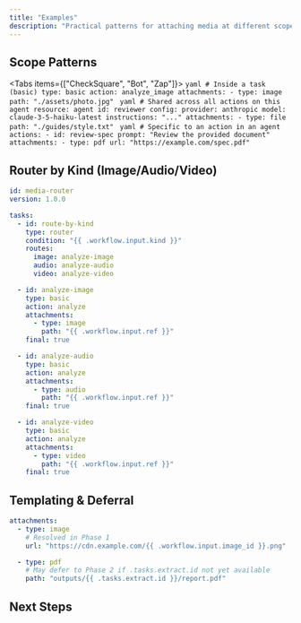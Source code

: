 ```yaml
---
title: "Examples"
description: "Practical patterns for attaching media at different scopes and routing by kind"
---
```


## Scope Patterns

<Tabs items={["CheckSquare", "Bot", "Zap"]}>
  <Tab>
    ```yaml
    # Inside a task (basic)
    type: basic
    action: analyze_image
    attachments:
      - type: image
        path: "./assets/photo.jpg"
    ```
  </Tab>
  <Tab>
    ```yaml
    # Shared across all actions on this agent
    resource: agent
    id: reviewer
    config:
      provider: anthropic
      model: claude-3-5-haiku-latest
    instructions: "..."
    attachments:
      - type: file
        path: "./guides/style.txt"
    ```
  </Tab>
  <Tab>
    ```yaml
    # Specific to an action in an agent
    actions:
      - id: review-spec
        prompt: "Review the provided document"
        attachments:
          - type: pdf
            url: "https://example.com/spec.pdf"
    ```
  </Tab>
</Tabs>

## Router by Kind (Image/Audio/Video)

```yaml
id: media-router
version: 1.0.0

tasks:
  - id: route-by-kind
    type: router
    condition: "{{ .workflow.input.kind }}"
    routes:
      image: analyze-image
      audio: analyze-audio
      video: analyze-video

  - id: analyze-image
    type: basic
    action: analyze
    attachments:
      - type: image
        path: "{{ .workflow.input.ref }}"
    final: true

  - id: analyze-audio
    type: basic
    action: analyze
    attachments:
      - type: audio
        path: "{{ .workflow.input.ref }}"
    final: true

  - id: analyze-video
    type: basic
    action: analyze
    attachments:
      - type: video
        path: "{{ .workflow.input.ref }}"
    final: true
```

## Templating & Deferral

```yaml
attachments:
  - type: image
    # Resolved in Phase 1
    url: "https://cdn.example.com/{{ .workflow.input.image_id }}.png"

  - type: pdf
    # May defer to Phase 2 if .tasks.extract.id not yet available
    path: "outputs/{{ .tasks.extract.id }}/report.pdf"
```

## Next Steps

<ReferenceCardList>
  <ReferenceCard
    title="Types & Sources"
    description="Fields, constraints, and examples"
    href="/docs/core/attachments/types-and-sources"
    icon="FilePlus2"
  />
  <ReferenceCard
    title="LLM Integration"
    description="How parts are created and sent"
    href="/docs/core/attachments/llm-integration"
    icon="Image"
  />
  <ReferenceCard
    title="Security & Limits"
    description="Policies, allow-lists, and guardrails"
    href="/docs/core/attachments/security-and-limits"
    icon="Shield"
  />
</ReferenceCardList>
